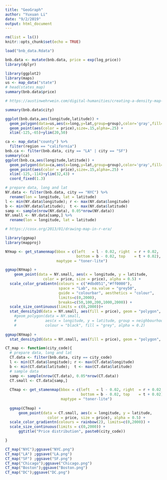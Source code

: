 ---
title: "GeoGraph"
author: "Yuxuan Li"
date: "9/2/2019"
output: html_document
---

```{r setup, include=FALSE}
rm(list = ls())
knitr::opts_chunk$set(echo = TRUE)

load("bnb_data.Rdata") 

bnb.data <- mutate(bnb.data, price = exp(log_price))
library(dplyr)
```


```{r USmap}
library(ggplot2)
library(maps)
us <- map_data("state")
# head(states_map)
summary(bnb.data$price)
```


```{r usmap}
# https://austinwehrwein.com/digital-humanities/creating-a-density-map-in-r-with-zipcodes/

summary(bnb.data$city)

ggplot(bnb.data,aes(longitude,latitude)) +
  geom_polygon(data=us,aes(x=long,y=lat,group=group),color='gray',fill=NA,alpha=.35)+
  geom_point(aes(color = price),size=.15,alpha=.25) +
  xlim(-125,-65)+ylim(20,50)

ca <- map_data("county") %>%
  filter(region == "california")
bnb.ca <- filter(bnb.data, city == "LA" | city == "SF")
summary(ca)
ggplot(bnb.ca,aes(longitude,latitude)) +
  geom_polygon(data=ca,aes(x=long,y=lat,group=group),color='gray',fill=NA,alpha=.35)+
  geom_point(aes(color = price),size=.15,alpha=.25) +
  xlim(-125,-114)+ylim(32,43) + 
  coord_fixed(1.3)
```

```{r NYmap}

# prepare data, long and lat
NY.data <- filter(bnb.data, city == "NYC") %>%
  rename(lon = longitude, lat = latitude)
l <- min(NY.data$longitude); r <- max(NY.data$longitude)
b <- min(NY.data$latitude);  t <- max(NY.data$latitude)
samp <- sample(nrow(NY.data), 0.05*nrow(NY.data))
NY.small <- NY.data[samp,] %>%
  rename(lon = longitude, lat = latitude)

# https://cosx.org/2013/01/drawing-map-in-r-era/

library(ggmap)
library(mapproj)

NYmap <- get_stamenmap(bbox = c(left   = l - 0.02, right  = r + 0.02,
                                bottom = b - 0.02, top    = t + 0.02),
                       maptype = "toner-lite")

ggmap(NYmap) +
    geom_point(data = NY.small, aes(x = longitude, y = latitude,
                 color = price, size = price), alpha = 0.5) +
  scale_color_gradientn(colours = c("#dbd051","#ff0000"),
                        space = "Lab", na.value = "grey50", 
                        guide = "colourbar", aesthetics = "colour",
                        limits=c(0,2000),
                        breaks=c(50,100,200,1000,2000)) +
  scale_size_continuous(limits = c(0,2000))+
  stat_density2d(data = NY.small, aes(fill = price), geom = "polygon", alpha = 0.25)#+ 
    #geom_polygon(data = NY.small, 
    #             aes(x = longitude, y = latitude, group = neighbourhood), 
    #             colour = "black", fill = "grey", alpha = 0.2)
  
ggmap(NYmap) +
  stat_density2d(data = NY.small, aes(fill = price), geom = "polygon", alpha = 0.25)
```

```{r city map}

CT_map <- function(city_code){
  # prepare data, long and lat
  CT.data <- filter(bnb.data, city == city_code)
  l <- min(CT.data$longitude); r <- max(CT.data$longitude)
  b <- min(CT.data$latitude);  t <- max(CT.data$latitude)
  # sample data
  samp <- sample(nrow(CT.data), 0.05*nrow(CT.data))
  CT.small <- CT.data[samp,]
  
  CTmap <- get_stamenmap(bbox = c(left   = l - 0.02, right  = r + 0.02,
                                  bottom = b - 0.02, top    = t + 0.02),
                         maptype = "toner-lite")
  
  ggmap(CTmap) +
      geom_point(data = CT.small, aes(x = longitude, y = latitude,
                   color = price, size = price), alpha = 0.5) +
  scale_color_gradientn(colours = rainbow(2), limits=c(0,2000)) +
  scale_size_continuous(limits = c(0,2000)) + 
      ggtitle("Price distribution", paste0(city_code))

}

CT_map("NYC");ggsave("NYC.png")
CT_map("LA") ;ggsave("LA.png")
CT_map("SF") ;ggsave("SF.png")
CT_map("Chicago");ggsave("Chicago.png")
CT_map("Boston");ggsave("Boston.png")
CT_map("DC");ggsave("DC.png")
```